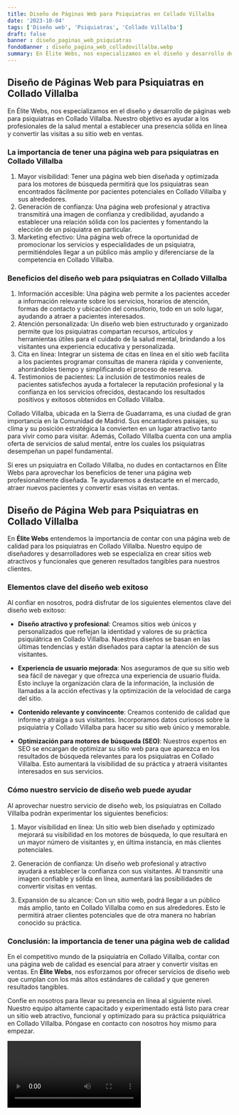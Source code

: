 ```yaml
---
title: Diseño de Páginas Web para Psiquiatras en Collado Villalba
date: '2023-10-04'
tags: ['Diseño web', 'Psiquiatras', 'Collado Villalba']
draft: false
banner : diseño_paginas_web_psiquiatras
fondoBanner : diseño_pagina_web_colladovillalba.webp
summary: En Élite Webs, nos especializamos en el diseño y desarrollo de páginas web para psiquiatras en Collado Villalba. Nuestro objetivo es ayudar a los profesionales de la salud mental a establecer una presencia sólida en línea y convertir las visitas a su sitio web en ventas.
---
```


## Diseño de Páginas Web para Psiquiatras en Collado Villalba

En Élite Webs, nos especializamos en el diseño y desarrollo de páginas web para psiquiatras en Collado Villalba. Nuestro objetivo es ayudar a los profesionales de la salud mental a establecer una presencia sólida en línea y convertir las visitas a su sitio web en ventas.

### La importancia de tener una página web para psiquiatras en Collado Villalba

1. Mayor visibilidad: Tener una página web bien diseñada y optimizada para los motores de búsqueda permitirá que los psiquiatras sean encontrados fácilmente por pacientes potenciales en Collado Villalba y sus alrededores.
2. Generación de confianza: Una página web profesional y atractiva transmitirá una imagen de confianza y credibilidad, ayudando a establecer una relación sólida con los pacientes y fomentando la elección de un psiquiatra en particular.
3. Marketing efectivo: Una página web ofrece la oportunidad de promocionar los servicios y especialidades de un psiquiatra, permitiéndoles llegar a un público más amplio y diferenciarse de la competencia en Collado Villalba.

### Beneficios del diseño web para psiquiatras en Collado Villalba

1. Información accesible: Una página web permite a los pacientes acceder a información relevante sobre los servicios, horarios de atención, formas de contacto y ubicación del consultorio, todo en un solo lugar, ayudando a atraer a pacientes interesados.
2. Atención personalizada: Un diseño web bien estructurado y organizado permite que los psiquiatras compartan recursos, artículos y herramientas útiles para el cuidado de la salud mental, brindando a los visitantes una experiencia educativa y personalizada.
3. Cita en línea: Integrar un sistema de citas en línea en el sitio web facilita a los pacientes programar consultas de manera rápida y conveniente, ahorrándoles tiempo y simplificando el proceso de reserva.
4. Testimonios de pacientes: La inclusión de testimonios reales de pacientes satisfechos ayuda a fortalecer la reputación profesional y la confianza en los servicios ofrecidos, destacando los resultados positivos y exitosos obtenidos en Collado Villalba.

Collado Villalba, ubicada en la Sierra de Guadarrama, es una ciudad de gran importancia en la Comunidad de Madrid. Sus encantadores paisajes, su clima y su posición estratégica la convierten en un lugar atractivo tanto para vivir como para visitar. Además, Collado Villalba cuenta con una amplia oferta de servicios de salud mental, entre los cuales los psiquiatras desempeñan un papel fundamental.

Si eres un psiquiatra en Collado Villalba, no dudes en contactarnos en Élite Webs para aprovechar los beneficios de tener una página web profesionalmente diseñada. Te ayudaremos a destacarte en el mercado, atraer nuevos pacientes y convertir esas visitas en ventas.

<GifSeo />

<Cta />

## Diseño de Página Web para Psiquiatras en Collado Villalba

En **Élite Webs** entendemos la importancia de contar con una página web de calidad para los psiquiatras en Collado Villalba. Nuestro equipo de diseñadores y desarrolladores web se especializa en crear sitios web atractivos y funcionales que generen resultados tangibles para nuestros clientes.

### Elementos clave del diseño web exitoso

Al confiar en nosotros, podrá disfrutar de los siguientes elementos clave del diseño web exitoso:

- **Diseño atractivo y profesional**: Creamos sitios web únicos y personalizados que reflejan la identidad y valores de su práctica psiquiátrica en Collado Villalba. Nuestros diseños se basan en las últimas tendencias y están diseñados para captar la atención de sus visitantes.

- **Experiencia de usuario mejorada**: Nos aseguramos de que su sitio web sea fácil de navegar y que ofrezca una experiencia de usuario fluida. Esto incluye la organización clara de la información, la inclusión de llamadas a la acción efectivas y la optimización de la velocidad de carga del sitio.

- **Contenido relevante y convincente**: Creamos contenido de calidad que informe y atraiga a sus visitantes. Incorporamos datos curiosos sobre la psiquiatría y Collado Villalba para hacer su sitio web único y memorable.

- **Optimización para motores de búsqueda (SEO)**: Nuestros expertos en SEO se encargan de optimizar su sitio web para que aparezca en los resultados de búsqueda relevantes para los psiquiatras en Collado Villalba. Esto aumentará la visibilidad de su práctica y atraerá visitantes interesados en sus servicios.

### Cómo nuestro servicio de diseño web puede ayudar

Al aprovechar nuestro servicio de diseño web, los psiquiatras en Collado Villalba podrán experimentar los siguientes beneficios:

1. Mayor visibilidad en línea: Un sitio web bien diseñado y optimizado mejorará su visibilidad en los motores de búsqueda, lo que resultará en un mayor número de visitantes y, en última instancia, en más clientes potenciales.

2. Generación de confianza: Un diseño web profesional y atractivo ayudará a establecer la confianza con sus visitantes. Al transmitir una imagen confiable y sólida en línea, aumentará las posibilidades de convertir visitas en ventas.

3. Expansión de su alcance: Con un sitio web, podrá llegar a un público más amplio, tanto en Collado Villalba como en sus alrededores. Esto le permitirá atraer clientes potenciales que de otra manera no habrían conocido su práctica.

### Conclusión: la importancia de tener una página web de calidad

En el competitivo mundo de la psiquiatría en Collado Villalba, contar con una página web de calidad es esencial para atraer y convertir visitas en ventas. En **Élite Webs**, nos esforzamos por ofrecer servicios de diseño web que cumplan con los más altos estándares de calidad y que generen resultados tangibles.

Confíe en nosotros para llevar su presencia en línea al siguiente nivel. Nuestro equipo altamente capacitado y experimentado está listo para crear un sitio web atractivo, funcional y optimizado para su práctica psiquiátrica en Collado Villalba. Póngase en contacto con nosotros hoy mismo para empezar.

<Video />

<CtaBot job='Psiquiatras' city='Collado Villalba'/>

<Gmaps query='Collado Villalba+españa+maps' />